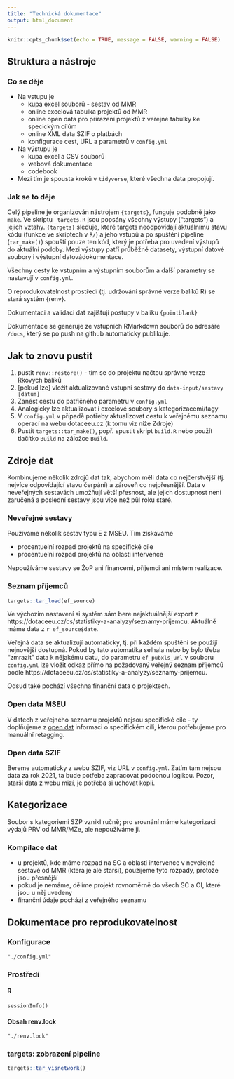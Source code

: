 ```yaml
---
title: "Technická dokumentace"
output: html_document
---
```


```r
knitr::opts_chunk$set(echo = TRUE, message = FALSE, warning = FALSE)
```

## Struktura a nástroje

### Co se děje

- Na vstupu je 
  - kupa excel souborů - sestav od MMR
  - online excelová tabulka projektů od MMR
  - online open data pro přiřazení projektů z veřejné tabulky ke specickým cílům
  - online XML data SZIF o platbách
  - konfigurace cest, URL a parametrů v `config.yml`
- Na výstupu je
  - kupa excel a CSV souborů
  - webová dokumentace
  - codebook
- Mezi tím je spousta kroků v `tidyverse`, které všechna data propojují.

### Jak se to děje

Celý pipeline je organizován nástrojem `{targets}`, funguje podobně jako `make`. Ve skriptu `_targets.R` jsou popsány všechny výstupy ("targets") a jejich vztahy. `{targets}` sleduje, které targets neodpovídají aktuálnímu stavu kódu (funkce ve skriptech v `R/`) a jeho vstupů a po spuštění pipeline (`tar_make()`) spouští pouze ten kód, který je potřeba pro uvedení výstupů do aktuální podoby. Mezi výstupy patří průběžné datasety, výstupní datové soubory i výstupní datovádokumentace.

Všechny cesty ke vstupním a výstupním souborům a další parametry se nastavují v `config.yml`.

O reprodukovatelnost prostředí (tj. udržování správné verze balíků R) se stará systém {renv}.

Dokumentaci a validaci dat zajišťují postupy v balíku `{pointblank}`

Dokumentace se generuje ze vstupních RMarkdown souborů do adresáře `/docs`, který se po push na github automaticky publikuje.

## Jak to znovu pustit

1. pustit `renv::restore()` - tím se do projektu načtou správné verze Rkových balíků
1. [pokud lze] vložit aktualizované vstupní sestavy do `data-input/sestavy [datum]`
1. Zanést cestu do patřičného parametru v `config.yml`
1. Analogicky lze aktualizovat i excelové soubory s kategorizacemi/tagy
1. V `config.yml` v případě potřeby aktualizovat cestu k veřejnému seznamu operací na webu dotaceeu.cz (k tomu viz níže Zdroje)
1. Pustit `targets::tar_make()`, popř. spustit skript `build.R` nebo použít tlačítko `Build` na záložce `Build`.

## Zdroje dat

Kombinujeme několik zdrojů dat tak, abychom měli data co nejčerstvější (tj. nejvíce odpovídající stavu čerpání) a zároveň co nejpřesnější. Data v neveřejných sestavách umožňují větší přesnost, ale jejich dostupnost není zaručená a poslední sestavy jsou více než půl roku staré.

### Neveřejné sestavy

Používáme několik sestav typu E z MSEU. Tím získáváme

- procentuelní rozpad projektů na specifické cíle
- procentuelní rozpad projektů na oblasti intervence

Nepoužíváme sestavy se ŽoP ani financemi, příjemci ani místem realizace.

### Seznam příjemců

```r
targets::tar_load(ef_source)
```

Ve výchozím nastavení si systém sám bere nejaktuálnější export z https://dotaceeu.cz/cs/statistiky-a-analyzy/seznamy-prijemcu. Aktuálně máme data z `r ef_source$date`.

Veřejná data se aktualizují automaticky, tj. při každém spuštění se použijí nejnovější dostupná. Pokud by tato automatika selhala nebo by bylo třeba "zmrazit" data k nějakému datu, do parametru `ef_pubxls_url` v souboru `config.yml` lze vložit odkaz přímo na požadovaný veřejný seznam příjemců podle https://dotaceeu.cz/cs/statistiky-a-analyzy/seznamy-prijemcu.

Odsud také pochází všechna finanční data o projektech.

### Open data MSEU

V datech z veřejného seznamu projektů nejsou specifické cíle - ty doplňujeme z [open dat](https://data.gov.cz/datov%C3%A1-sada?iri=https%3A%2F%2Fdata.gov.cz%2Fzdroj%2Fdatov%C3%A9-sady%2F66002222%2F4b59efc04aae0acd97761bf5b7330b87) informaci o specifickém cíli, kterou potřebujeme pro manuální retagging.

### Open data SZIF

Bereme automaticky z webu SZIF, viz URL v `config.yml`. Zatím tam nejsou data za rok 2021, ta bude potřeba zapracovat podobnou logikou. Pozor, starší data z webu mizí, je potřeba si uchovat kopii.

## Kategorizace

Soubor s kategoriemi SZP vznikl ručně; pro srovnání máme kategorizaci výdajů PRV od MMR/MZe, ale nepoužíváme ji.

### Kompilace dat

- u projektů, kde máme rozpad na SC a oblasti intervence v neveřejné sestavě od MMR (která je ale starší), použijeme tyto rozpady, protože jsou přesnější
- pokud je nemáme, dělíme projekt rovnoměrně do všech SC a OI, které jsou u něj uvedeny
- finanční údaje pochází z veřejného seznamu

## Dokumentace pro reprodukovatelnost

### Konfigurace

```details
"./config.yml"
```

### Prostředí

#### R

```details
sessionInfo()
```

#### Obsah renv.lock

```details
"./renv.lock"
```


### targets: zobrazení pipeline

```r
targets::tar_visnetwork()
```

